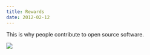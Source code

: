 ```yaml
---
title: Rewards
date: 2012-02-12
---
```



This is why people contribute to open source software.

 ![](./D44EF0D9370D4D9FB8AA25F4573EECFF.png)
  